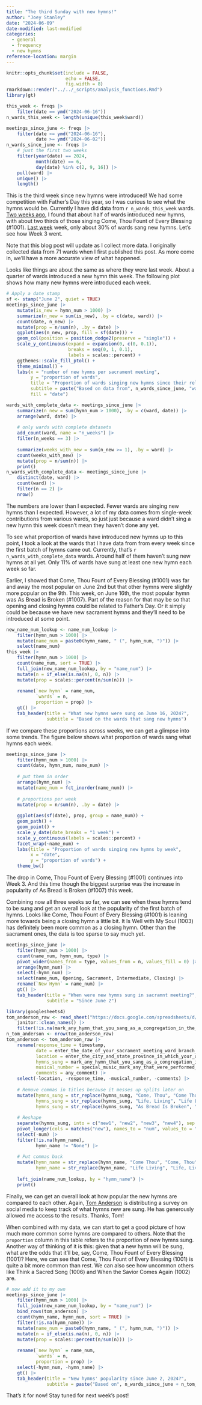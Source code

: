 ```yaml
---
title: "The third Sunday with new hymns!"
author: "Joey Stanley"
date: "2024-06-09"
date-modified: last-modified
categories: 
  - general
  - frequency
  - new hymns
reference-location: margin
---
```


```r
knitr::opts_chunk$set(include = FALSE,
                      echo = FALSE,
                      fig.width = 8)
rmarkdown::render("../../_scripts/analysis_functions.Rmd")
library(gt)
```

 

```r
this_week <- freqs |> 
    filter(date == ymd("2024-06-16"))
n_wards_this_week <- length(unique(this_week$ward))
```

```r
meetings_since_june <- freqs |> 
    filter(date <= ymd("2024-06-16"),
           date >= ymd("2024-06-02"))
n_wards_since_june <- freqs |> 
    # just the first two weeks
    filter(year(date) == 2024,
           month(date) == 6,
           day(date) %in% c(2, 9, 16)) |> 
    pull(ward) |> 
    unique() |> 
    length()
```

This is the third week since new hymns were introduced! We had some competition with Father's Day this year, so I was curious to see what the hymns would be. Currently I have did data from `r n_wards_this_week` wards. [Two weeks ago](/posts/new_hymns_week1), I found that about half of wards introduced new hymns, with about two thirds of those singing <hymn>Come, Thou Fount of Every Blessing (#1001)</hymn>. [Last week](/posts/new_hymns_week2) week, only about 30% of wards sang new hymns. Let's see how Week 3 went.

::: callout-note
Note that this blog post will update as I collect more data. I originally collected data from 71 wards when I first published this post. As more come in, we'll have a more accurate view of what happened. 
:::

Looks like things are about the same as where they were last week. About a quarter of wards introduced a new hymn this week. The following plot shows how many new hymns were introduced each week.

```r
# Apply a date stamp
sf <- stamp("June 2", quiet = TRUE)
meetings_since_june |> 
    mutate(is_new = hymn_num > 1000) |> 
    summarize(n_new = sum(is_new), .by = c(date, ward)) |>
    count(date, n_new) |> 
    mutate(prop = n/sum(n), .by = date) |>
    ggplot(aes(n_new, prop, fill = sf(date))) + 
    geom_col(position = position_dodge2(preserve = "single")) + 
    scale_y_continuous(expand = expansion(0, c(0, 0.1)),
                       breaks = seq(0, 1, 0.1),
                       labels = scales::percent) + 
    ggthemes::scale_fill_ptol() + 
    theme_minimal() + 
    labs(x = "number of new hymns per sacrament meeting",
         y = "proportion of wards",
         title = "Proportion of wards singing new hymns since their release",
         subtitle = paste("Based on data from", n_wards_since_june, "wards"),
         fill = "date")
```

```r
wards_with_complete_data <- meetings_since_june |> 
    summarize(n_new = sum(hymn_num > 1000), .by = c(ward, date)) |> 
    arrange(ward, date) |> 
    
    # only wards with complete datasets
    add_count(ward, name = "n_weeks") |> 
    filter(n_weeks == 3) |> 
    
    summarize(weeks_with_new = sum(n_new >= 1), .by = ward) |> 
    count(weeks_with_new) |> 
    mutate(prop = n/sum(n)) |> 
    print()
n_wards_with_complete_data <- meetings_since_june |> 
    distinct(date, ward) |> 
    count(ward) |> 
    filter(n == 2) |> 
    nrow()
```

The numbers are lower than I expected. Fewer wards are singing new hymns than I expected. However, a lot of my data comes from single-week contributions from various wards, so just just because a ward didn't sing a new hymn this week doesn't mean they haven't done any yet. 

To see what proportion of wards have introduced new hymns up to this point, I took a look at the wards that I have data from from every week since the first batch of hymns came out. Currently, that's `r n_wards_with_complete_data` wards. Around half of them haven't sung new hymns at all yet. Only 11% of wards have sung at least one new hymn each week so far.

Earlier, I showed that <hymn>Come, Thou Fount of Every Blessing (#1001)</hymn> was far and away the most popular on June 2nd but that other hymns were slightly more popular on the 9th. This week, on June 16th, the most popular hymn was <hymn>As Bread is Broken (#1007)</hymn>. Part of the reason for that may be so that opening and closing hymns could be related to Father's Day. Or it simply could be because we have new sacrament hymns and they'll need to be introduced at some point. 

```r
new_name_num_lookup <- name_num_lookup |> 
    filter(hymn_num > 1000) |> 
    mutate(name_num = paste0(hymn_name, " (", hymn_num, ")")) |> 
    select(name_num)
this_week |> 
    filter(hymn_num > 1000) |> 
    count(name_num, sort = TRUE) |> 
    full_join(new_name_num_lookup, by = "name_num") |>
    mutate(n = if_else(is.na(n), 0, n)) |> 
    mutate(prop = scales::percent(n/sum(n))) |>
    
    rename(`new hymn` = name_num,
           `wards` = n,
           proportion = prop) |> 
    gt() |> 
    tab_header(title = "What new hymns were sung on June 16, 2024?",
               subtitle = "Based on the wards that sang new hymns")
```

If we compare these proportions across weeks, we can get a glimpse into some trends. The figure below shows what proportion of wards sang what hymns each week.

```r
meetings_since_june |> 
    filter(hymn_num > 1000) |> 
    count(date, hymn_num, name_num) |> 
    
    # put them in order
    arrange(hymn_num) |> 
    mutate(name_num = fct_inorder(name_num)) |> 
    
    # proportions per week
    mutate(prop = n/sum(n), .by = date) |> 
    
    ggplot(aes(sf(date), prop, group = name_num)) + 
    geom_path() + 
    geom_point() + 
    scale_y_date(date_breaks = "1 week") + 
    scale_y_continuous(labels = scales::percent) + 
    facet_wrap(~name_num) + 
    labs(title = "Proportion of wards singing new hymns by week",
         x = "date",
         y = "proportion of wards") + 
    theme_bw()

```

The drop in <hymn>Come, Thou Fount of Every Blessing (#1001)</hymn> continues into Week 3. And this time though the biggest surprise was the increase in popularity of <hymn>As Bread is Broken (#1007)</hymn> this week. 

Combining now all three weeks so far, we can see when these hymns tend to be sung and get an overall look at the popularity of the first batch of hymns. Looks like <hymn>Come, Thou Fount of Every Blessing (#1001)</hymn> is leaning more towards being a closing hymn a little bit. <hymn>It Is Well with My Soul (1003)</hymn> has definitely been more common as a closing hymn. Other than the sacrament ones, the data is too sparse to say much yet. 

```r
meetings_since_june |> 
    filter(hymn_num > 1000) |> 
    count(name_num, hymn_num, type) |> 
    pivot_wider(names_from = type, values_from = n, values_fill = 0) |> 
    arrange(hymn_num) |> 
    select(-hymn_num) |> 
    select(name_num, Opening, Sacrament, Intermediate, Closing) |> 
    rename(`New Hymn` = name_num) |> 
    gt() |> 
    tab_header(title = "When were new hymns sung in sacramnt meeting?",
               subtitle = "Since June 2")
```


```r
library(googlesheets4)
tom_anderson_raw <- read_sheet("https://docs.google.com/spreadsheets/d/13MQxbIsxvmbsd5ZXkBTxPZ_MY_1WT78t94i6_qMLSpg/edit?gid=119625559#gid=119625559") |> 
    janitor::clean_names() |> 
    filter(!is.na(mark_any_hymn_that_you_sang_as_a_congregation_in_the_meeting_on_the_date_listed_above))
n_tom_anderson <- nrow(tom_anderson_raw)
tom_anderson <- tom_anderson_raw |> 
    rename(response_time = timestamp,
           date = enter_the_date_of_your_sacrament_meeting_ward_branch_conference_stake_conference_or_other_meeting,
           location = enter_the_city_and_state_province_in_which_your_unit_meets_or_city_and_country, 
           hymns_sung = mark_any_hymn_that_you_sang_as_a_congregation_in_the_meeting_on_the_date_listed_above,
           musical_number = special_music_mark_any_that_were_performed_as_a_special_musical_number_vocal_or_instrumental,
           comments = any_comment) |> 
    select(-location, -response_time, -musical_number, -comments) |> 
    
    # Remove commas in titles because it messes up splits later on
    mutate(hymns_sung = str_replace(hymns_sung, "Come, Thou", "Come Thou"),
           hymns_sung = str_replace(hymns_sung, "Life, Living", "Life Living"),
           hymns_sung = str_replace(hymns_sung, "As Bread Is Broken", "As Bread is Broken")) |> 
    
    # Reshape
    separate(hymns_sung, into = c("new1", "new2", "new3", "new4"), sep = ", ", fill = "right") |> 
    pivot_longer(cols = matches("new"), names_to = "num", values_to = "hymn_name") |> 
    select(-num) |> 
    filter(!is.na(hymn_name),
           hymn_name != "None") |> 
    
    # Put commas back
    mutate(hymn_name = str_replace(hymn_name, "Come Thou", "Come, Thou"),
           hymn_name = str_replace(hymn_name, "Life Living", "Life, Living")) |> 
    
    left_join(name_num_lookup, by = "hymn_name") |> 
    print()
```

Finally, we can get an overall look at how popular the new hymns are compared to each other. Again, [Tom Anderson](https://docs.google.com/forms/d/e/1FAIpQLSeU1a0RH6RwfM3KmkdopDXtxXqPgmDfOVZKhs8PO2EcjOukhQ/viewform) is distributing a survey on social media to keep track of what hymns new are sung. He has generously allowed me access to the results. Thanks, Tom! 

When combined with my data, we can start to get a good picture of how much more common some hymns are compared to others. Note that the `proportion` column in this table refers to the proportion of new hymns sung. Another way of thinking of it is this: given that a new hymn will be sung, what are the odds that it'll be, say, <hymn>Come, Thou Fount of Every Blessing (1001)</hymn>? Here, we can see that <hymn>Come, Thou Fount of Every Blessing (1001)</hymn> is quite a bit more common than rest. We can also see how uncommon others like <hymn>Think a Sacred Song (1006)</hymn> and <hymn>When the Savior Comes Again (1002)</hymn> are. 


```r
# now add it to my own
meetings_since_june |> 
    filter(hymn_num > 1000) |> 
    full_join(new_name_num_lookup, by = "name_num") |>
    bind_rows(tom_anderson) |> 
    count(hymn_name, hymn_num, sort = TRUE) |> 
    filter(!is.na(hymn_name)) |> 
    mutate(name_num = paste0(hymn_name, " (", hymn_num, ")")) |> 
    mutate(n = if_else(is.na(n), 0, n)) |> 
    mutate(prop = scales::percent(n/sum(n))) |>
    
    rename(`new hymn` = name_num,
           `wards` = n,
           proportion = prop) |> 
    select(-hymn_num, -hymn_name) |> 
    gt() |> 
    tab_header(title = "New hymns' popularity since June 2, 2024?",
               subtitle = paste("Based on", n_wards_since_june + n_tom_anderson, "sacrament meetings that had new hymns"))
```



That's it for now! Stay tuned for next week's post!